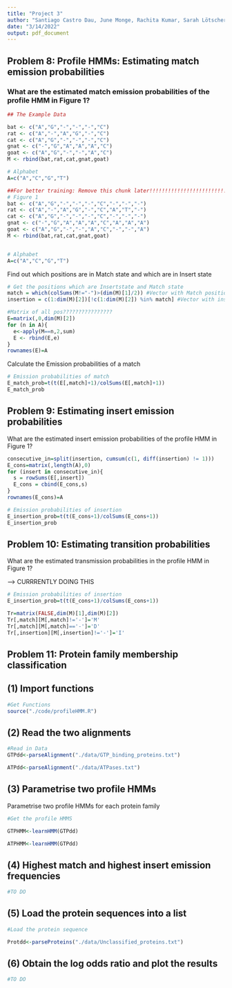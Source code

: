 ---
title: "Project 3"
author: "Santiago Castro Dau, June Monge, Rachita Kumar, Sarah Lötscher"
date: "3/14/2022"
output: pdf_document
---

## Problem 8:  Profile HMMs: Estimating match emission probabilities
### What are the estimated match emission probabilities of the profile HMM in Figure 1?



```{r}
## The Example Data

bat <- c("A","G","-","-","-","C")
rat <- c("A","-","A","G","-","C")
cat <- c("A","G","-","-","-","C")
gnat <- c("-","G","A","A","A","C")
goat <- c("A","G","-","-","A","C")
M <- rbind(bat,rat,cat,gnat,goat)

# Alphabet
A=c("A","C","G","T")

```



```{r}
##For better training: Remove this chunk later!!!!!!!!!!!!!!!!!!!!!!!!!!!!!!!!!!!
# Figure 1
bat <- c("A","G","-","-","-","C","-","-","-")
rat <- c("A","-","A","G","-","C","A","T","-")
cat <- c("A","G","-","-","-","C","-","-","-")
gnat <- c("-","G","A","A","A","C","A","A","A")
goat <- c("A","G","-","-","A","C","-","-","A")
M <- rbind(bat,rat,cat,gnat,goat)


# Alphabet
A=c("A","C","G","T")
```

Find out which positions are in Match state and which are in Insert state

```{r}
# Get the positions which are Insertstate and Match state
match = which(colSums(M!="-")>(dim(M)[1]/2)) #Vector with Match positions
insertion = c(1:dim(M)[2])[!c(1:dim(M)[2]) %in% match] #Vector with insert positions

```


```{r}
#Matrix of all pos????????????????
E=matrix(,0,dim(M)[2])
for (n in A){
  e<-apply(M==n,2,sum)
  E <- rbind(E,e)
}
rownames(E)=A


```

Calculate the Emission probabilities of a match

```{r}
# Emission probabilities of match
E_match_prob=t(t(E[,match]+1)/colSums(E[,match]+1))
E_match_prob

```



## Problem 9: Estimating insert emission probabilities
What are the estimated insert emission probabilities of the profile HMM in Figure 1?

```{r}

consecutive_in=split(insertion, cumsum(c(1, diff(insertion) != 1)))
E_cons=matrix(,length(A),0)
for (insert in consecutive_in){
  s = rowSums(E[,insert])
  E_cons = cbind(E_cons,s)
}
rownames(E_cons)=A

# Emission probabilities of insertion
E_insertion_prob=t(t(E_cons+1)/colSums(E_cons+1))
E_insertion_prob

```


## Problem 10: Estimating transition probabilities
What are the estimated transmission probabilities in the profile HMM in Figure 1?


-----> CURRRENTLY DOING THIS

```{r}
# Emission probabilities of insertion
E_insertion_prob=t(t(E_cons+1)/colSums(E_cons+1))

Tr=matrix(FALSE,dim(M)[1],dim(M)[2])
Tr[,match][M[,match]!='-']='M'
Tr[,match][M[,match]=='-']='D'
Tr[,insertion][M[,insertion]!='-']='I'

```


## Problem 11: Protein family membership classification


## (1) Import functions

```{r}
#Get Functions
source("./code/profileHMM.R")
```

## (2) Read the two alignments

```{r}
#Read in Data
GTPdd<-parseAlignment("./data/GTP_binding_proteins.txt")

ATPdd<-parseAlignment("./data/ATPases.txt")

```
## (3) Parametrise two profile HMMs

Parametrise two profile HMMs for each protein family

```{r}
#Get the profile HMMS

GTPHMM<-learnHMM(GTPdd)

ATPHMM<-learnHMM(GTPdd)

```


## (4) Highest match and highest insert emission frequencies


```{r}
#TO DO


```

## (5) Load the protein sequences into a list 

```{r}
#Load the protein sequence

Protdd<-parseProteins("./data/Unclassified_proteins.txt")

```

## (6) Obtain the log odds ratio and plot the results



```{r}
#TO DO

```




